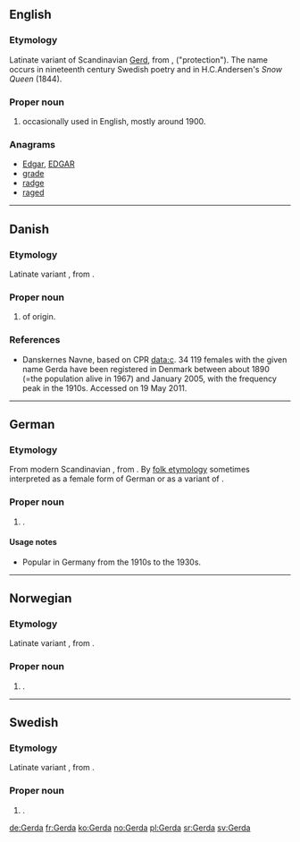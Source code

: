 ==English==

===Etymology===
Latinate variant of Scandinavian [[Gerd]], from {{etyl|non}} {{term|Gerðr|lang=non}}, {{term|garðr|lang=non}} ("protection"). The name occurs in nineteenth century Swedish poetry and in H.C.Andersen's ''Snow Queen'' (1844).

===Proper noun===
{{en-proper noun}}

# {{given name|female|from=Germanic}} occasionally used in English, mostly around 1900.

===Anagrams===
* [[Edgar#English|Edgar]], [[EDGAR#English|EDGAR]]
* [[grade#English|grade]]
* [[radge#English|radge]]
* [[raged#English|raged]]

----

==Danish==

===Etymology===
Latinate variant {{term|Gerd|lang=da}}, from {{etyl|non|da}} {{term|Gerðr|lang=non}}.

===Proper noun===
{{head|da|proper noun}}

# {{given name|female|lang=da}} of {{etyl|non|da}} origin.

===References===
* [http://www.danskernesnavne.navneforskning.ku.dk/ ] Danskernes Navne, based on CPR data:c. 34 119 females with the given name Gerda have been registered in Denmark between about 1890 (=the population alive in 1967) and January 2005, with the frequency peak in the 1910s. Accessed on 19 May 2011.

----

==German==

===Etymology===
From modern Scandinavian {{term|Gerda|lang=da}}, from {{etyl|non|de}} {{term|Gerðr|lang=non}}. By [[folk etymology]] sometimes interpreted as a female form of German {{term|Gerd|lang=de}} or as a variant of {{term|Gertrud|lang=de}}.

===Proper noun===
{{head|de|proper noun}}

# {{given name|female|lang=de}}.

====Usage notes====
* Popular in Germany from the 1910s to the 1930s. 

----

==Norwegian==

===Etymology===
Latinate variant {{term|Gerd|lang=no}}, from {{etyl|non|no}} {{term|Gerðr|lang=non}}.

===Proper noun===
{{head|no|proper noun}}

# {{given name|female|lang=no}}.

----

==Swedish==

===Etymology===
Latinate variant {{term|Gerd|lang=sv}}, from {{etyl|non|sv}} {{term|Gerðr|lang=non}}.

===Proper noun===
{{head|sv|proper noun}}

# {{given name|female|lang=sv}}.

[[de:Gerda]]
[[fr:Gerda]]
[[ko:Gerda]]
[[no:Gerda]]
[[pl:Gerda]]
[[sr:Gerda]]
[[sv:Gerda]]